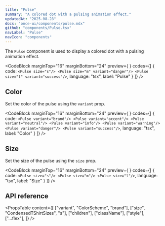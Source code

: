```yaml
---
title: "Pulse"
summary: "A colored dot with a pulsing animation effect."
updatedAt: "2025-08-28"
docs: "once-ui/components/pulse.mdx"
github: "components/Pulse.tsx"
navLabel: "Pulse"
navIcon: "components"
---
```


The `Pulse` component is used to display a colored dot with a pulsing animation effect.

<CodeBlock
  marginTop="16"
  marginBottom="24"
  preview={
    <Row gap="40" fillWidth center>
      <Pulse size="s"/>
      <Pulse size="m" variant="danger"/>
      <Pulse size="l" variant="success"/>
    </Row>
  }
  codes={[
    {
      code:
`<Pulse size="s"/>
<Pulse size="m" variant="danger"/>
<Pulse size="l" variant="success"/>`,
      language: "tsx",
      label: "Pulse"
    }
  ]}
/>

## Color

Set the color of the pulse using the `variant` prop.

<CodeBlock
  marginTop="16"
  marginBottom="24"
  preview={
    <Row gap="40" fillWidth center>
      <Pulse variant="brand"/>
      <Pulse variant="accent"/>
      <Pulse variant="neutral"/>
      <Pulse variant="info"/>
      <Pulse variant="warning"/>
      <Pulse variant="danger"/>
      <Pulse variant="success"/>
    </Row>
  }
  codes={[
    {
      code:
`<Pulse variant="brand"/>
<Pulse variant="accent"/>
<Pulse variant="neutral"/>
<Pulse variant="info"/>
<Pulse variant="warning"/>
<Pulse variant="danger"/>
<Pulse variant="success"/>`,
      language: "tsx",
      label: "Color"
    }
  ]}
/>

## Size

Set the size of the pulse using the `size` prop.

<CodeBlock
  marginTop="16"
  marginBottom="24"
  preview={
    <Row gap="40" fillWidth center>
      <Pulse size="s"/>
      <Pulse size="m"/>
      <Pulse size="l"/>
    </Row>
  }
  codes={[
    {
      code:
`<Pulse size="s"/>
<Pulse size="m"/>
<Pulse size="l"/>`,
      language: "tsx",
      label: "Size"
    }
  ]}
/>

## API reference

<PropsTable
  content={[
    ["variant", "ColorScheme", "brand"],
    ["size", "CondensedTShirtSizes", "s"],
    ["children"],
    ["className"],
    ["style"],
    ["...flex"],
  ]}
/>